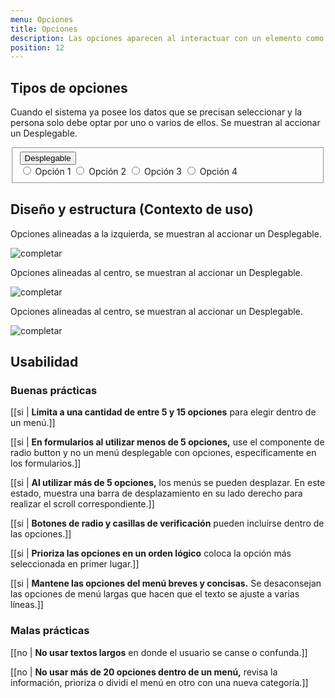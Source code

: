 ```yaml
---
menu: Opciones
title: Opciones
description: Las opciones aparecen al interactuar con un elemento como un botón o un icono o un selector de formulario. Es una forma simple y compacta de mostrar múltiples opciones.
position: 12
---
```



## Tipos de opciones

Cuando el sistema ya posee los datos que se precisan seleccionar y la persona solo debe optar por uno o varios de ellos. Se muestran al accionar un Desplegable.

<div className="opciones-box my-5">
<form className="d-flex flex-row justify-content-center options-container">
  <fieldset className="dropdown show">
    <button
      type="button"
      className="btn btn-dropdown btn-dropdown-lg dropdown-toggle"
      data-toggle="dropdown"
      aria-haspopup="true"
      aria-expanded="true"
    >
      Desplegable
    </button>
    <div className="dropdown-menu show">
      <input type="radio" id="options-example1" name="example1" className="sr-only" />
      <label for="options-example1" className="dropdown-item">
        Opción 1
      </label>
      <input type="radio" id="options-example2" name="example1" className="sr-only" />
      <label for="options-example2" className="dropdown-item">
        Opción 2
      </label>
      <input type="radio" id="options-example3" name="example1" className="sr-only" />
      <label for="options-example3" className="dropdown-item">
        Opción 3
      </label>
      <input type="radio" id="options-example3" name="example1" className="sr-only" />
      <label for="options-example3" className="dropdown-item">
        Opción 4
      </label>
    </div>
  </fieldset>
</form>
</div>


## Diseño y estructura (Contexto de uso)

Opciones alineadas a la izquierda, se muestran al accionar un Desplegable.

![completar](/componentes/opciones/izquierda.png)

Opciones alineadas al centro, se muestran al accionar un Desplegable.

![completar](/componentes/opciones/centro.png)

Opciones alineadas al centro, se muestran al accionar un Desplegable.

![completar](/componentes/opciones/derecha.png)

## Usabilidad

### Buenas prácticas

[[si | **Limita a una cantidad de entre 5 y 15 opciones** para elegir dentro de un menú.]]

[[si | **En formularios al utilizar menos de 5 opciones,** use el componente de radio button y no un menú desplegable con opciones, específicamente en los formularios.]]

[[si | **Al utilizar más de 5 opciones,** los menús se pueden desplazar. En este estado, muestra una barra de desplazamiento en su lado derecho para realizar el scroll correspondiente.]]

[[si | **Botones de radio y casillas de verificación** pueden incluirse dentro de las opciones.]]

[[si | **Prioriza las opciones en un orden lógico** coloca la opción más seleccionada en primer lugar.]]

[[si | **Mantene las opciones del menú breves y concisas.** Se desaconsejan las opciones de menú largas que hacen que el texto se ajuste a varias líneas.]]

### Malas prácticas

[[no | **No usar textos largos** en donde el usuario se canse o confunda.]]

[[no | **No usar más de 20 opciones dentro de un menú,** revisa la información, prioriza o dividi el menú en otro con una nueva categoría.]]
